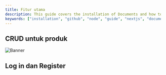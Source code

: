 ```yaml
---
title: Fitur utama
description: This guide covers the installation of Documents and how to edit your new project.
keywords: ["installation", "github", "node", "guide", "nextjs", "documents"]
---
```


## CRUD untuk produk
![Banner](/images/crud1.png)

## Log in dan Register
<CardGrid>
  <Card
    title="sketsa"
    image="/images/login.png"
    external={true}
    variant="image"
  />
    <Card
    title="sketsa"
    image="/images/registrasi.png"
    external={true}
    variant="image"
  />

</CardGrid>